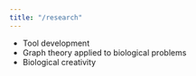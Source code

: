 ```yaml
---
title: "/research"
---
```


- Tool development
- Graph theory applied to biological problems
- Biological creativity
